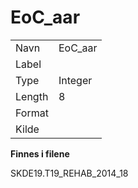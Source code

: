 
# EoC_aar {-}

| | |
|----|----|
| Navn     | EoC_aar |
| Label    |  |
| Type     | Integer |
| Length   | 8    |
| Format   |  |
| Kilde    |   |

**Finnes i filene**

SKDE19.T19_REHAB_2014_18

